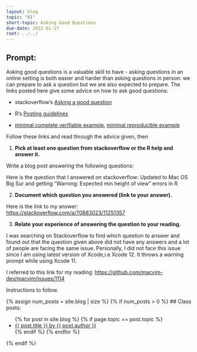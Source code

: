 ```yaml
---
layout: blog
topic: "01"
short-topic: Asking Good Questions
due-date: 2022-01-27
root: ../../
---
```


## Prompt:

Asking good questions is a valuable skill to have - asking questions in an online setting is both easier and harder than asking questions in person: we can prepare to ask a question but we are also expected to prepare.
The links posted here give some advice on how to ask good questions:

- stackoverflow's [Asking a good question](http://stackoverflow.com/help/how-to-ask)

- R's [Posting guidelines](https://www.r-project.org/posting-guide.html)

- [minimal complete verifiable example](https://stackoverflow.com/help/mcve), [minimal reproducible example](https://www.tidyverse.org/help/)

Follow these links and read through the advice given, then

1. **Pick at least one question from stackoverflow or the R help and answer it.**

Write a blog post answering the following questions: 

Here is the question that I answered on stackoverflow: Updated to Mac OS Big Sur and getting "Warning: Expected min height of view" errors in R

2. **Document which question you answered (link to your answer).**

Here is the link to my answer: [https://stackoverflow.com/a/70883023/11251357](https://stackoverflow.com/a/70883023/11251357)

3. **Relate your experience of answering the question to your reading. **
 
I was searching on Stackoverflow to find which question to answer and found out that the question given above did not have any answers and a lot of people are facing the same issue. Personally, I did not face this issue since I am using latest version of Xcode,i.e Xcode 12. It throws a warning prompt while using Xcode 11.

I referred to this link for my reading: [https://github.com/macvim-dev/macvim/issues/1114](https://github.com/macvim-dev/macvim/issues/1114)

<!--Go to [https://github.com/Stat585-at-ISU/blog](https://github.com/Stat585-at-ISU/blog) for instructions about how to prepare and submit your blog post.-->
Instructions to follow.


{% assign num_posts = site.blog | size %}
{% if num_posts > 0 %}
## Class posts:

<ul>
{% for post in site.blog %}
  {% if page.topic == post.topic %}
  <li><a href="{{ post.url }}">{{ post.title }} by {{ post.author }}</a></li>
  {% endif %}
{% endfor %}
</ul>
{% endif %}
